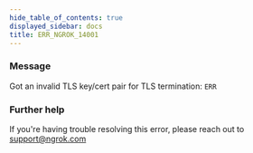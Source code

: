 ```yaml
---
hide_table_of_contents: true
displayed_sidebar: docs
title: ERR_NGROK_14001
---
```


### Message

Got an invalid TLS key/cert pair for TLS termination: `ERR`

### Further help

If you're having trouble resolving this error, please reach out to [support@ngrok.com](mailto:support@ngrok.com?subject=Help%20with%20ERR_NGROK_14001)
